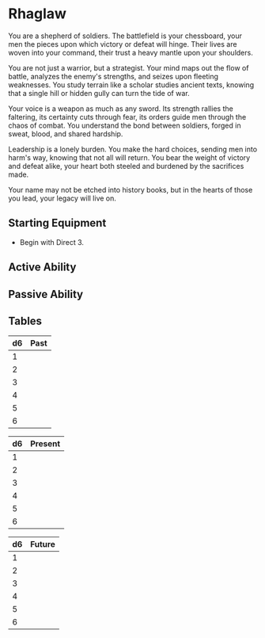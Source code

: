 # Rhaglaw

You are a shepherd of soldiers. The battlefield is your chessboard, your men the pieces upon which victory or defeat will hinge. Their lives are woven into your command, their trust a heavy mantle upon your shoulders.

You are not just a warrior, but a strategist. Your mind maps out the flow of battle, analyzes the enemy's strengths, and seizes upon fleeting weaknesses. You study terrain like a scholar studies ancient texts, knowing that a single hill or hidden gully can turn the tide of war.

Your voice is a weapon as much as any sword.  Its strength rallies the faltering, its certainty cuts through fear, its orders guide men through the chaos of combat. You understand the bond between soldiers, forged in sweat, blood, and shared hardship.

Leadership is a lonely burden. You make the hard choices, sending men into harm's way, knowing that not all will return. You bear the weight of victory and defeat alike, your heart both steeled and burdened by the sacrifices made.

Your name may not be etched into history books, but in the hearts of those you lead, your legacy will live on.

## Starting Equipment

* Begin with Direct 3.

## Active Ability

## Passive Ability

## Tables

|d6| Past|
|-----|-----|
|1| |
|2| |
|3| |
|4| |
|5| |
|6| |

|d6| Present|
|-----|-----|
|1| |
|2| |
|3| |
|4| |
|5| |
|6| |

|d6| Future|
|-----|-----|
|1| |
|2| |
|3| |
|4| |
|5| |
|6| |
